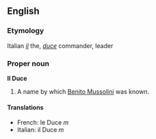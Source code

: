 ==English==
===Etymology===
Italian ''[[il#Italian|il]]'' the, ''[[duce]]'' commander, leader

===Proper noun===
'''Il Duce'''

#A name by which [[w:Benito Mussolini|Benito Mussolini]] was known.

====Translations====
*French: le Duce ''m''
*Italian: il Duce ''m''